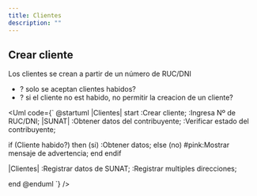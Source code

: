 ```yaml
---
title: Clientes
description: ""
---
```


## Crear cliente

Los clientes se crean a partir de un número de RUC/DNI

- ? solo se aceptan clientes habidos?
- ? si el cliente no est habido, no permitir la creacion de un cliente?

<Uml code={`
@startuml
|Clientes|
start
:Crear cliente;
:Ingresa Nº de RUC/DNI;
|SUNAT|
:Obtener datos del contribuyente;
:Verificar estado del contribuyente;

if (Cliente habido?) then (si)
	:Obtener datos;
else (no)
	#pink:Mostrar mensaje de advertencia;
	end
endif

|Clientes|
:Registrar datos de SUNAT;
:Registrar multiples direcciones;

end
@enduml
`} />



